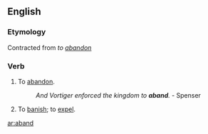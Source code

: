 ==English==

===Etymology===
Contracted from ''to [[abandon]]''

===Verb===
{{en-verb}}

# {{obsolete}} To [[abandon]]. 
#:''And Vortiger enforced the kingdom to '''aband'''.''  - Spenser
# {{obsolete}} To [[banish]]; to [[expel]].

[[ar:aband]]